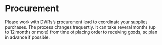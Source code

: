 # Procurement

Please work with DWRs's procurement lead to coordinate your supplies purchases. The process changes frequently. It can take several months (up to 12 months or more) from time of placing order to receiving goods, so plan in advance if possible.

